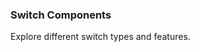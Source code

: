 
### Switch Components

Explore different switch types and features.

<div className="overflow-hidden mt-20">
  <div className="w-101% grid divide-border [grid-template-columns:repeat(auto-fit,minmax(360px,1fr))] -mt-px -mb-px auto-rows-min [&>*]:min-h-[200px]">
    <CodeBlock
      code={{ main: CustomSwitch }}
      layout="popup"
      title="Custom Switch"
    />
    <CodeBlock
      code={{ main: SwitchWithIcon }}
      layout="popup"
      title="Switch With Icon"
    />
  </div>
</div>
